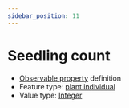 ```yaml
---
sidebar_position: 11
---
```



# Seedling count

- [Observable property](/viewers/dawe-vocabs?uri=https://linked.data.gov.au/def/nrm/b6a5d847-0698-4cce-8a5e-f2719e142208) definition
- Feature type: [plant individual](http://linked.data.gov.au/def/tern-cv/60d7edf8-98c6-43e9-841c-e176c334d270)
- Value type: [Integer](https://w3id.org/tern/ontologies/tern/Integer)

<Example
  protocolModule="recruitment-age"
  observableProperty="https://linked.data.gov.au/def/nrm/b6a5d847-0698-4cce-8a5e-f2719e142208"
/>
